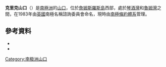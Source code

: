 {{distinguish|克里克達坂}}
{{coord|64|5|S|58|24|W|source:GNIS|display=title}}
'''克里克山口'''（{{lang-en|Kerick Col}}）是[[南極洲|南極洲]]的[[山坳|山口]]，位於[[詹姆斯羅斯島|詹姆斯羅斯島]]西部，處於[[琴酒灣|琴酒灣]]和[[魯姆灣|魯姆灣]]之間，在1983年由[[英國|英國]]南極名稱諮詢委員會命名，現時由[[南極條約體系|南極條約體系]]管理。

==參考資料==
*{{cite gnis | type = antarid | id = 7879| name = Kerick Col | accessdate = 2013-04-29}}
*{{usgs-gazetteer|id=7879}}

{{DEFAULTSORT:Kerick Col}}
[[Category:南极洲山口|Category:南极洲山口]]

{{JamesRossIsland-geo-stub}}